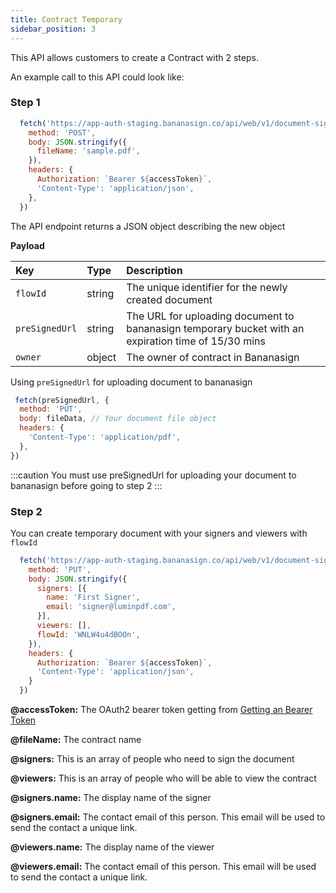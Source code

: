 ```yaml
---
title: Contract Temporary
sidebar_position: 3
---
```


This API allows customers to create a Contract with 2 steps.

An example call to this API could look like:

### Step 1
```js title="init.js"
  fetch('https://app-auth-staging.bananasign.co/api/web/v1/document-signing/init', {
    method: 'POST',
    body: JSON.stringify({
      fileName: 'sample.pdf',
    }),
    headers: {
      Authorization: `Bearer ${accessToken}`,
      'Content-Type': 'application/json',
    },
  })
```

The API endpoint returns a JSON object describing the new object

**Payload**

| Key               | Type   | Description                                      |
| :---------------- | :----- | :----------------------------------------------- |
| `flowId` | string | The unique identifier for the newly created document                           |
| `preSignedUrl`        | string | The URL for uploading document to bananasign temporary bucket with an expiration time of 15/30 mins  |
| `owner`           | object | The owner of contract in Bananasign                  |


Using `preSignedUrl` for uploading document to bananasign
```js title="upload.js"
 fetch(preSignedUrl, {
  method: 'PUT',
  body: fileData, // Your document file object
  headers: {
    'Content-Type': 'application/pdf',
  },
})
```

:::caution
You must use preSignedUrl for uploading your document to bananasign before going to step 2
:::

### Step 2

You can create temporary document with your signers and viewers with `flowId`

```js title="create.js"
  fetch('https://app-auth-staging.bananasign.co/api/web/v1/document-signing/create-document-temporary', {
    method: 'PUT',
    body: JSON.stringify({
      signers: [{
        name: 'First Signer',
        email: 'signer@luminpdf.com',
      }],
      viewers: [],
      flowId: 'WNLW4u4dBOOn',
    }),
    headers: {
      Authorization: `Bearer ${accessToken}`,
      'Content-Type': 'application/json',
    }
  })
```
**@accessToken:** The OAuth2 bearer token getting from [Getting an Bearer Token](/docs/category/getting-an-access-token)

**@fileName:** The contract name

**@signers:** This is an array of people who need to sign the document

**@viewers:** This is an array of people who will be able to view the contract

**@signers.name:** The display name of the signer

**@signers.email:** The contact email of this person. This email will be used to send the contact a unique link.

**@viewers.name:** The display name of the viewer

**@viewers.email:** The contact email of this person. This email will be used to send the contact a unique link.





